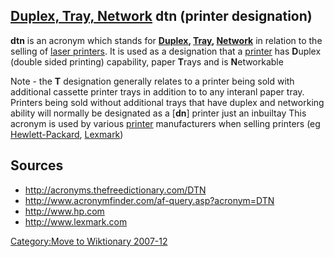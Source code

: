 <!-- Please do not remove or change this AfD message until the issue is settled -->
{{AfDM|page=Dtn (printer designation)|date=2007 December 19|substed=yes}}
<!-- For administrator use only: {{oldafdfull|page=Dtn (printer designation)|date=19 December 2007|result='''keep'''}} -->
<!-- End of AfD message, feel free to edit beyond this point -->
{{dict}}

== [[Duplex, Tray, Network]] dtn (printer designation) ==

'''dtn''' is an acronym which stands for '''[[Duplex]], [[Tray]], [[Network]]''' in relation to the selling of [[laser printers]].
It is used as a designation that a [[printer]] has '''D'''uplex (double sided printing) capability,  paper '''T'''rays and is '''N'''etworkable

Note - the '''T''' designation generally relates to a printer being sold with additional cassette printer trays in addition to to any interanl paper tray.  Printers being sold without additional trays that have duplex and networking ability will normally be designated as a ['''dn'''] printer just an inbuiltay 
This acronym is used by various [[printer]] manufacturers when selling printers (eg [[Hewlett-Packard]], [[Lexmark]]) 


== Sources ==

* http://acronyms.thefreedictionary.com/DTN
* http://www.acronymfinder.com/af-query.asp?acronym=DTN
* http://www.hp.com
* http://www.lexmark.com

{{uncat}}

{{computer-stub}}
[[Category:Move to Wiktionary 2007-12]]